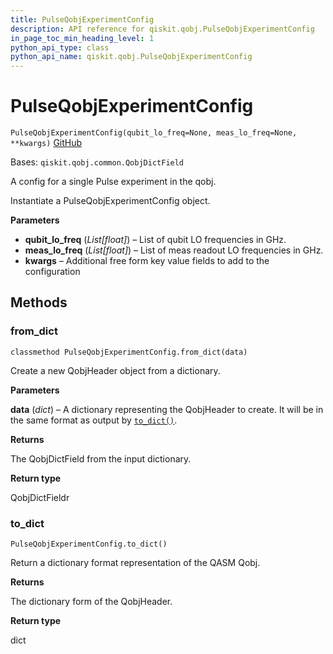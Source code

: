 ```yaml
---
title: PulseQobjExperimentConfig
description: API reference for qiskit.qobj.PulseQobjExperimentConfig
in_page_toc_min_heading_level: 1
python_api_type: class
python_api_name: qiskit.qobj.PulseQobjExperimentConfig
---
```


# PulseQobjExperimentConfig

<span id="qiskit.qobj.PulseQobjExperimentConfig" />

`PulseQobjExperimentConfig(qubit_lo_freq=None, meas_lo_freq=None, **kwargs)` [GitHub](https://github.com/qiskit/qiskit/tree/stable/0.23/qiskit/qobj/pulse_qobj.py "view source code")

Bases: `qiskit.qobj.common.QobjDictField`

A config for a single Pulse experiment in the qobj.

Instantiate a PulseQobjExperimentConfig object.

**Parameters**

*   **qubit\_lo\_freq** (*List\[float]*) – List of qubit LO frequencies in GHz.
*   **meas\_lo\_freq** (*List\[float]*) – List of meas readout LO frequencies in GHz.
*   **kwargs** – Additional free form key value fields to add to the configuration

## Methods

### from\_dict

<span id="qiskit.qobj.PulseQobjExperimentConfig.from_dict" />

`classmethod PulseQobjExperimentConfig.from_dict(data)`

Create a new QobjHeader object from a dictionary.

**Parameters**

**data** (*dict*) – A dictionary representing the QobjHeader to create. It will be in the same format as output by [`to_dict()`](qiskit.qobj.PulseQobjExperimentConfig#to_dict "qiskit.qobj.PulseQobjExperimentConfig.to_dict").

**Returns**

The QobjDictField from the input dictionary.

**Return type**

QobjDictFieldr

### to\_dict

<span id="qiskit.qobj.PulseQobjExperimentConfig.to_dict" />

`PulseQobjExperimentConfig.to_dict()`

Return a dictionary format representation of the QASM Qobj.

**Returns**

The dictionary form of the QobjHeader.

**Return type**

dict

